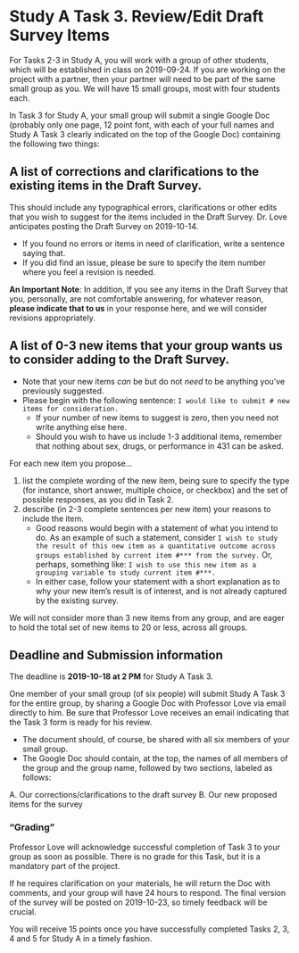 # Study A Task 3. Review/Edit Draft Survey Items {#task3a}

For Tasks 2-3 in Study A, you will work with a group of other students, which will be established in class on 2019-09-24. If you are working on the project with a partner, then your partner will need to be part of the same small group as you. We will have 15 small groups, most with four students each.

In Task 3 for Study A, your small group will submit a single Google Doc (probably only one page, 12 point font, with each of your full names and Study A Task 3 clearly indicated on the top of the Google Doc) containing the following two things: 

## A list of corrections and clarifications to the existing items in the Draft Survey.

This should include any typographical errors, clarifications or other edits that you wish to suggest for the items included in the Draft Survey. Dr. Love anticipates posting the Draft Survey on 2019-10-14.

- If you found no errors or items in need of clarification, write a sentence saying that. 
- If you did find an issue, please be sure to specify the item number where you feel a revision is needed. 

**An Important Note**: In addition, If you see any items in the Draft Survey that you, personally, are not comfortable answering, for whatever reason, **please indicate that to us** in your response here, and we will consider revisions appropriately.

## A list of 0-3 new items that your group wants us to consider adding to the Draft Survey.

- Note that your new items *can* be but do not *need* to be anything you've previously suggested.
- Please begin with the following sentence: `I would like to submit # new items for consideration.` 
    - If your number of new items to suggest is zero, then you need not write anything else here.     
    - Should you wish to have us include 1-3 additional items, remember that nothing about sex, drugs, or performance in 431 can be asked.
    
For each new item you propose...

1. list the complete wording of the new item, being sure to specify the type (for instance, short answer, multiple choice, or checkbox) and the set of possible responses, as you did in Task 2.
2. describe (in 2-3 complete sentences per new item) your reasons to include the item. 
    - Good reasons would begin with a statement of what you intend to do. As an example of such a statement, consider `I wish to study the result of this new item as a quantitative outcome across groups established by current item #*** from the survey.` Or, perhaps, something like: `I wish to use this new item as a grouping variable to study current item #***.` 
    - In either case, follow your statement with a short explanation as to why your new item's result is of interest, and is not already captured by the existing survey.

We will not consider more than 3 new items from any group, and are eager to hold the total set of new items to 20 or less, across all groups. 

## Deadline and Submission information

The deadline is **2019-10-18 at 2 PM** for Study A Task 3. 

One member of your small group (of six people) will submit Study A Task 3 for the entire group, by sharing a Google Doc with Professor Love via email directly to him. Be sure that Professor Love receives an email indicating that the Task 3 form is ready for his review. 

- The document should, of course, be shared with all six members of your small group.
- The Google Doc should contain, at the top, the names of all members of the group and the group name, followed by two sections, labeled as follows:

A. Our corrections/clarifications to the draft survey
B. Our new proposed items for the survey

### "Grading"

Professor Love will acknowledge successful completion of Task 3 to your group as soon as possible. There is no grade for this Task, but it is a mandatory part of the project. 

If he requires clarification on your materials, he will return the Doc with comments, and your group will have 24 hours to respond. The final version of the survey will be posted on 2019-10-23, so timely feedback will be crucial.

You will receive 15 points once you have successfully completed Tasks 2, 3, 4 and 5 for Study A in a timely fashion.
